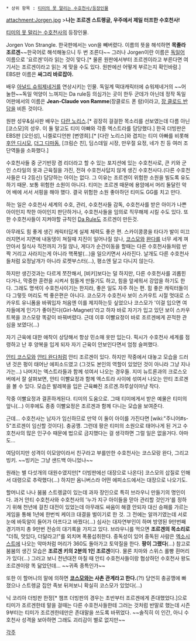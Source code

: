  * 상위 항목 : [[티미의 못 말리는 수호천사/등장인물]]

attachment:Jorgen.jpg
>'''나는 조르겐 스트렝글, 우주에서 제일 터프한 수호천사!'''


[[티미의 못 말리는 수호천사]]의 등장인물.

Jorgen Von Strangle. 한국판에서는 von을 빼버렸다. 이름의 뜻을 해석하면 '''목졸라 조르겐'''~~한국어로 해석해놓으니 두 번 조른다~~ 그러나 Jorgen이란 이름은 [[독일어]] 이름으로 '요르겐'이라 읽는 것이 맞다.[* 물론 원판에서부터 조르겐이라고 부른다면 여기서는 조르겐이라고 읽는 게 맞을 수도 있다. 원판에선 어떻게 부르는지 확인바람.] EBS판 이름은 '''싸그리 바로잡아.'''

배우 [[아널드 슈워제네거]]를 연상시키는 인물. 독일계 떡대캐릭터에 슈워제네거의 ~~어눌한~~독일 억양이 느껴지는 Da rule등 의심가는 곳이 한두 군데가 아닌데 정작 독일어판에서의 이름은 '''Jean-Claude von Ramme'''(장클로드 폰 람)이라고, [[장 클로드 반담]]을 비튼 것이다.

원판 성우&실사판 배우는 [[다란 노리스]].[* 굉장히 걸걸한 목소리를 선보였는데 다름 아닌 [코스모]의 성우. 이 둘 말고도 티미 아빠와 각종 엑스트라를 담당했다.] 한국 더빙판은 EBS판 [오인성], 니켈로디언판 [변영희].[* [다란 노리스]와 겹치는 티미 아빠를 비롯해  [[후안 디시모]], [[더그 디마돔]], [크림슨 친], 딤스데일 시장, 만우절 요정, 네가 친 등 여러 조단역들을 소화했다.]

수호천사들 중 군기반장 겸 리더라고 할 수 있는 포지션에 있는 수호천사로, 큰 키와 군인 스타일의 옷과 근육질을 가진, 전혀 수호천사답지 않게 생긴 수호천사다.(다른 수호천사들은 다 2등신) 담당하는 아이는 없다. 그 이유는 조르겐이 위험한 소원을 빌도록 유도하기 때문. 보통 위험한 소원이 아니다. 티미는 조르겐 때문에 용암에서 머리 둘달린 악어 배에 서서 서핑을 해야 했다. 결국 위험한 소원 좋아하던 티미도 GG를 치고 만다.

하는 일은 수호천사 세계의 수호, 관리, 수호천사들 감독, 수호천사를 받은 아이가 나쁜아이인지 착한 아이인지 판단하거나, 수호천사들을 임의로 직무해제 시킬 수도 있다. 또한 수호천사들이 지켜야할 규칙인 [[Da Rule]]도 조르겐이 만든것.

아무래도 힘 좋게 생긴 캐릭터답게 실제 체력도 좋은 편. 스카이콩콩을 타다가 발이 미끄러지면서 지면에 내동댕이 쳐질때 지진이 일어나질 않나, [[코스모]]와 [[완다]]를 너무 세게 껴안아서 질식사 직전까지 가질 않나, 게다가 순간이동을 할때는 다른 수호천사들처럼 반짝 거리고 사라지는게 아니라 핵폭발(...)을 일으키면서 사라진다. 날개도 다른 수호천사들처럼 요정날개가 아니라 로켓부스터(...), 평소엔 달고 다니지 않는다.

하지만 생긴것과는 다르게 쪼잔해서, [비키]보다는 덜 하지만, 다른 수호천사를 괴롭힌다거나, 막중한 훈련을 시켜서 힘들게 만들기도 하고, 힘을 앞세워서 강압을 하기도 한다. 그래도 명색이 수호천사이기는 한지라, 좋은 일도 자주 하는 편. 힘 좋은 캐릭터들이 다 그렇듯 머리도 썩 좋은편은 아니다. 코스모가 수호천사 보이 스카우트 시절 멋대로 스카우트 유니폼을 바꿔입자 처음엔 이를 제지하는듯 싶었으나 코스모가 '이걸 입으면 여자들에게 인기가 좋아진다(Girl-Magnet)'라고 하자 바로 자기가 입고 있던 보이 스카우트복을 코스모랑 똑같이 바꿔버렸다. 근데 이후 이빨요정이 바로 조르겐에게 끈적한 관심을 보였다(...)

자기 근육에 대한 애착이 상당해서 항상 민소매 옷만 입는다. 픽시가 수호천사 세계를 점령하고 난 후 양복을 입게 되자 자기 근육이 안보인다면서 엄청 슬퍼했다. 

[[안티 코스모]]와 [[안티 완다]]처럼 안티 조르겐이 있다. 하지만 작중에서 대놓고 모습을 드러낸 것은 펑이 태어난 에피소드였고 (그것도 본인의 역할이 있었던 것이 아니라 그냥 지나가는...) 나머지는 엑스트라들과 함께 섞여서 나오는 경우들. 지미 뉴트론과의 크로스오버에서 잘 살펴보면, 안티 이빨요정과 함께 엑스트라 사이에 섞여서 나오는 안티 조르겐을 볼 수 있다. 모습은 발레복을 입은 근육빠진 조르겐.하루살이마냥 작다.

작중 이빨요정과 결혼하게된다. 티미의 도움으로. 그때 티미에게서 받은 예물은 티미의 앞니(...) 이후에도 종종 이빨요정은 조르겐과 함께 다니는 모습을 보여준다. 

근데... 수호천사는 남자가 임신하므로 만약 이 둘이 아이를 가진다면 [wiki:"주니어#s-5"조르겐이 임신할 것이다]. 충공깽. 그런데 팡은 티미의 소원으로 태어나게 된 거고 수호천사의 많은 인구수 때문에 법으로 금지했다는 걸 생각하면 그럴 일은 없을거다. 아마도... 

여담이지만 성격이 이모양이라서 친구라고 부를만한 수호천사는 코스모랑 완다, 그리고 빙키. ~~빙키는 그냥 샌드백 아니었나~~

원래는 별 다섯개의 대원수였지만[* 더빙판에선 대장으로 나온다] 코스모의 삽질로 인해서 대령으로 추락했다(...) 하지만 옴니버스라 어떤 에피소드에서는 대장으로 나오기도.

할머니로 나나 붐붐 스트렝글이 있는데 과자 장인으로 특히 브라우니 만들기의 명인이다. 과거 안티 수호천사와 수호천사의 '누가 지구 아이들을 맏아 관리할 것인가'를 정하기 위해 천년에 걸친 대전이 있었는데 아무래도 싸움이 해결 안되자 대신 승패를 가르는 게임을 통해 1년에 한번씩 케이크 대결을 벌이기로 한 것. 그 전에는 알까기였는데 서로 눈에 바둑알이 들어가 아프다고 바꿨다(...) 심사는 대자연부인이 하며 방영된 9만번째 경기까지 총 9만번 전승의 대기록을 가지고 있다. 브라우니를 먹으면 '''조르겐의 목소리로''' "더줘, 맛있다, 더달라고!"를 외치며 폭풍섭취한다. 중독성이 있어 중독된 사람은 [[엑소시스트]]에 나오는 악마처럼 머리가 360도 돌아가고 토악질을 한다. '''팡이 그랬다'''(...) 참고로 붐붐의 생긴 모습은 '''조르겐 키의 2분의 1인 조르겐'''이다. 물론 치마와 스위스 롤빵 흰머리가 있다(...) 그러고 보니 천년대전 마칠 때 안티 수호천사들이랑 협상하던 수호천사 왕도 조르겐이랑 똑 닮았던데... ~~귀족 종특인가~~

또한 이 할머니의 말에 의하면 '''[[코스모]]와는 사촌 관계라고 한다.'''(?!) 당연히 충공깽에 빠졌으나 스트렝글 집안 족보 뒤져보니 확실히 코스모가 있었다(...)


닉 코리아 더빙판 한정[* 챔프 더빙판의 경우는 초반부터 조르겐에게 존대했었다.]으로 티미가 조르겐한테 말을 걸때는 다른 수호천사들한테 그러는 것처럼 반말로 했는데 시즌9부터는 티미가 조르겐한테만은 존대말을 쓰도록 바뀌었다. ~~솔직히 이 인간, 아니 수호천사 성격을 보아하면 그래도 괴리감이 별로 없지만~~

[[각주]]
